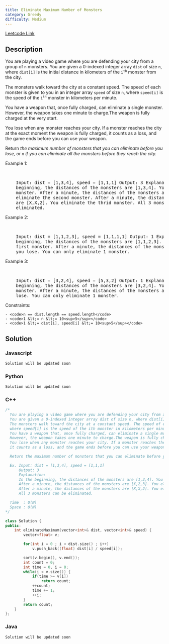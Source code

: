 ```yaml
---
title: Eliminate Maximum Number of Monsters
category: Greedy
difficulty: Medium
---
```


<Callout>

[Leetcode Link](https://leetcode.com/problems/eliminate-maximum-number-of-monsters)

</Callout>

## Description

You are playing a video game where you are defending your city from a group of <code>n</code> monsters. You are given a 0-indexed integer array <code>dist</code> of size <code>n</code>, where <code>dist[i]</code> is the initial distance in kilometers of the <code>i<sup>th</sup></code> monster from the city.

The monsters walk toward the city at a constant speed. The speed of each monster is given to you in an integer array <code>speed</code> of size <code>n</code>, where <code>speed[i]</code> is the speed of the <code>i<sup>th</sup></code> monster in kilometers per minute.

You have a weapon that, once fully charged, can eliminate a single monster. However, the weapon takes one minute to charge.The weapon is fully charged at the very start.

You lose when any monster reaches your city. If a monster reaches the city at the exact moment the weapon is fully charged, it counts as a loss, and the game ends before you can use your weapon.

Return _the maximum number of monsters that you can eliminate before you lose, or _<code>n</code>_ if you can eliminate all the monsters before they reach the city._

Example 1:

<br />
<pre className="overflow-x-auto">
	Input: dist = [1,3,4], speed = [1,1,1] Output: 3 Explanation: In the
	beginning, the distances of the monsters are [1,3,4]. You eliminate the first
	monster. After a minute, the distances of the monsters are [X,2,3]. You
	eliminate the second monster. After a minute, the distances of the monsters
	are [X,X,2]. You eliminate the thrid monster. All 3 monsters can be
	eliminated.
</pre>

Example 2:

<br />
<pre className="overflow-x-auto">
	Input: dist = [1,1,2,3], speed = [1,1,1,1] Output: 1 Explanation: In the
	beginning, the distances of the monsters are [1,1,2,3]. You eliminate the
	first monster. After a minute, the distances of the monsters are [X,0,1,2], so
	you lose. You can only eliminate 1 monster.
</pre>

Example 3:

<br />
<pre className="overflow-x-auto">
	Input: dist = [3,2,4], speed = [5,3,2] Output: 1 Explanation: In the
	beginning, the distances of the monsters are [3,2,4]. You eliminate the first
	monster. After a minute, the distances of the monsters are [X,0,2], so you
	lose. You can only eliminate 1 monster.
</pre>

Constraints:

    - <code>n == dist.length == speed.length</code>
    - <code>1 &lt;= n &lt;= 10<sup>5</sup></code>
    - <code>1 &lt;= dist[i], speed[i] &lt;= 10<sup>5</sup></code>

## Solution

### Javascript

```javascript
Solution will be updated soon
```

### Python

```python
Solution will be updated soon
```

### C++

```cpp
/*
  You are playing a video game where you are defending your city from a group of n monsters.
  You are given a 0-indexed integer array dist of size n, where dist[i] is the initial distance in kilometers of the ith monster from the city.
  The monsters walk toward the city at a constant speed. The speed of each monster is given to you in an integer array speed of size n,
  where speed[i] is the speed of the ith monster in kilometers per minute.
  You have a weapon that, once fully charged, can eliminate a single monster.
  However, the weapon takes one minute to charge.The weapon is fully charged at the very start.
  You lose when any monster reaches your city. If a monster reaches the city at the exact moment the weapon is fully charged,
  it counts as a loss, and the game ends before you can use your weapon.

  Return the maximum number of monsters that you can eliminate before you lose, or n if you can eliminate all the monsters before they reach the city.

  Ex. Input: dist = [1,3,4], speed = [1,1,1]
      Output: 3
      Explanation:
      In the beginning, the distances of the monsters are [1,3,4]. You eliminate the first monster.
      After a minute, the distances of the monsters are [X,2,3]. You eliminate the second monster.
      After a minute, the distances of the monsters are [X,X,2]. You eliminate the thrid monster.
      All 3 monsters can be eliminated.

  Time  : O(N)
  Space : O(N)
*/

class Solution {
public:
    int eliminateMaximum(vector<int>& dist, vector<int>& speed) {
        vector<float> v;

        for(int i = 0 ; i < dist.size() ; i++)
            v.push_back((float) dist[i] / speed[i]);

        sort(v.begin(), v.end());
        int count = 0;
        int time = 0, i = 0;
        while(i < v.size()) {
            if(time >= v[i])
                return count;
            ++count;
            time += 1;
            ++i;
        }
        return count;
    }
};

```

### Java

```java
Solution will be updated soon
```
